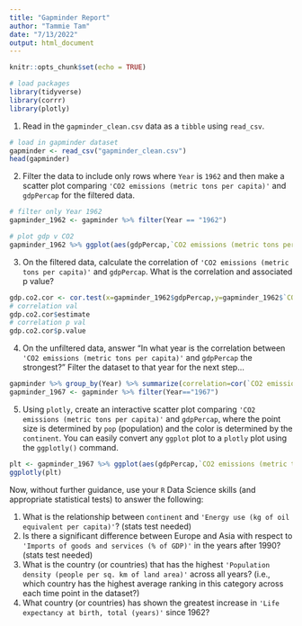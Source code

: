 ```yaml
---
title: "Gapminder Report"
author: "Tammie Tam"
date: "7/13/2022"
output: html_document
---
```


```r
knitr::opts_chunk$set(echo = TRUE)
```

```r
# load packages
library(tidyverse)
library(corrr)
library(plotly)
```

1. Read in the `gapminder_clean.csv` data as a `tibble` using `read_csv`.
```r
# load in gapminder dataset
gapminder <- read_csv("gapminder_clean.csv")
head(gapminder)
```

2. Filter the data to include only rows where `Year` is `1962` and then make a scatter plot comparing `'CO2 emissions (metric tons per capita)'` and `gdpPercap` for the filtered data.
```r
# filter only Year 1962 
gapminder_1962 <- gapminder %>% filter(Year == "1962")

# plot gdp v CO2
gapminder_1962 %>% ggplot(aes(gdpPercap,`CO2 emissions (metric tons per capita)`)) + geom_point()
```

3. On the filtered data, calculate the correlation of `'CO2 emissions (metric tons per capita)'` and `gdpPercap`. What is the correlation and associated p value?
```r
gdp.co2.cor <- cor.test(x=gapminder_1962$gdpPercap,y=gapminder_1962$`CO2 emissions (metric tons per capita)`)
# correlation val
gdp.co2.cor$estimate
# correlation p val
gdp.co2.cor$p.value
```

4. On the unfiltered data, answer "In what year is the correlation between `'CO2 emissions (metric tons per capita)'` and `gdpPercap` the strongest?" Filter the dataset to that year for the next step...
```r
gapminder %>% group_by(Year) %>% summarize(correlation=cor(`CO2 emissions (metric tons per capita)`,gdpPercap,use = "na.or.complete")) %>% subset(correlation == max(correlation))
gapminder_1967 <- gapminder %>% filter(Year=="1967")
```

5. Using `plotly`, create an interactive scatter plot comparing `'CO2 emissions (metric tons per capita)'` and `gdpPercap`, where the point size is determined by `pop` (population) and the color is determined by the `continent`. You can easily convert any `ggplot` plot to a `plotly` plot using the `ggplotly()` command.
```r
plt <- gapminder_1967 %>% ggplot(aes(gdpPercap,`CO2 emissions (metric tons per capita)`, color = continent, size = pop)) + geom_point()
ggplotly(plt)
```

Now, without further guidance, use your `R` Data Science skills (and appropriate statistical tests) to answer the following:

1. What is the relationship between `continent` and `'Energy use (kg of oil equivalent per capita)'`? (stats test needed)
2. Is there a significant difference between Europe and Asia with respect to `'Imports of goods and services (% of GDP)'` in the years after 1990? (stats test needed)
3. What is the country (or countries) that has the highest `'Population density (people per sq. km of land area)'` across all years? (i.e., which country has the highest average ranking in this category across each time point in the dataset?)
4. What country (or countries) has shown the greatest increase in `'Life expectancy at birth, total (years)'` since 1962? 

